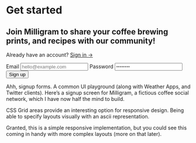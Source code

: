

<Metatags
  title="May 2 | CSS Grid a day"
  description="An example of using CSS grid every day, from May 1–31st, 2019."
  thumbnail={Opengraph}
  url="https://cssgrid31.brett.cool"
  pathname="/may-2"
/>

<div className={LayoutStyles.canvas}>
  <div className={LayoutStyles.page}>
    <div className={LayoutStyles.sidebar} />
    <div className={LayoutStyles.main}>
      <div className={LayoutStyles.intro}>
        <h1>Get started</h1>
        <h2>
          Join Milligram to share your coffee brewing prints, and recipes with
          our community!
        </h2>
      </div>
      <form className={FormStyles.form}>
        <div className={LayoutStyles.hint}>
          <p>
            Already have an account? <a href="#">Sign in →</a>
          </p>
        </div>
        <label for="email">Email</label>
        <input id="email" type="email" placeholder="hello@example.com" />
        <label for="password">Password</label>
        <input id="password" type="password" placeholder="••••••••" />
        <button>Sign up</button>
      </form>
    </div>
  </div>
</div>

<Footer date={2} prev={true}>

Ahh, signup forms. A common UI playground (along with Weather Apps, and Twitter clients). Here’s a signup screen for Milligram, a fictious coffee social network, which I have now half the mind to build.

CSS Grid areas provide an interesting option for responsive design. Being able to specify layouts visually with an ascii representation.

Granted, this is a simple responsive implementation, but you could see this coming in handy with more complex layouts (more on that later).

</Footer>
